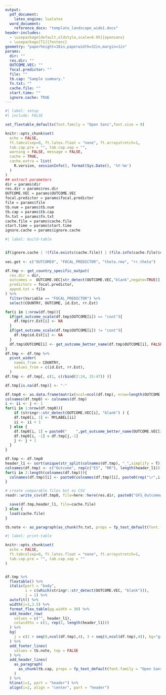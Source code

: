 ```yaml
---
output:
  pdf_document:
    latex_engine: lualatex
  word_document:
    reference_docx: "template_landscape_wide1.docx"
header-includes:
  - \usepackage[default,oldstyle,scale=0.95]{opensans}
  - \usepackage[T1]{fontenc}
geometry: "paperheight=18in,paperwidth=32in,margin=1in"
params: 
  dir: ""
  res.dir: ""
  OUTCOME.VEC: ""
  focal.predictor: ""
  file: ""
  tb.cap: "Sample summary."
  fn.txt: ""
  cache.file: ""
  start.time: ""
  ignore.cache: TRUE
---
```


\pagestyle{empty}
\setmainfont{opensans}

```r
#| label: setup
#| include: FALSE

set_flextable_defaults(font.family = "Open Sans",font.size = 9)

knitr::opts_chunk$set(
  echo = FALSE,
  ft.tabcolsep=0, ft.latex.float = "none", ft.arraystretch=1,
  tab.cap.pre = "", tab.cap.sep = "",
  warning = FALSE, message = FALSE,
  cache = TRUE,
  cache.extra = list(
    R.version, sessionInfo(), format(Sys.Date(), '%Y-%m')
  )
)
## extract parameters
dir = params$dir
res.dir = params$res.dir
OUTCOME.VEC = params$OUTCOME.VEC
focal.predictor = params$focal.predictor
file = params$file
tb.num = params$tb.num
tb.cap = params$tb.cap
fn.txt = params$fn.txt
cache.file = params$cache.file
start.time = params$start.time
ignore.cache = params$ignore.cache


```


```r
#| label: build-table


if(ignore.cache | !(file.exists(cache.file)) | (file.info(cache.file)$ctime < start.time) ){
  
vec.get <- c("OUTCOME0", "FOCAL_PREDICTOR", "theta.rma", "rr.theta")

df.tmp <- get_country_specific_output(
  res.dir = dir,
  outcomes =  OUTCOME.VEC[str_detect(OUTCOME.VEC,"blank",negate=TRUE)],
  predictors = focal.predictor,
  appnd.txt = file
) %>%
  filter(Variable == "FOCAL_PREDICTOR") %>%
  select(COUNTRY, OUTCOME, id.Est, rr.Est)

for(i in 1:nrow(df.tmp)){
  if(get_outcome_scale(df.tmp$OUTCOME[i]) == "cont"){
    df.tmp$rr.Est[i] <- NA
  }
  if(get_outcome_scale(df.tmp$OUTCOME[i]) != "cont"){
    df.tmp$id.Est[i] <- NA
  }
  df.tmp$OUTCOME[i] <- get_outcome_better_name(df.tmp$OUTCOME[i], FALSE, FALSE, include.fid = TRUE)
}
df.tmp <- df.tmp %>%
  pivot_wider(
    names_from = COUNTRY,
    values_from = c(id.Est, rr.Est),
  )
df.tmp <- df.tmp[, c(1, c(rbind(2:24, 25:47)) )]

df.tmp[is.na(df.tmp)] <- "-"

df.tmp0 <- as.data.frame(matrix(ncol=ncol(df.tmp), nrow=length(OUTCOME.VEC)))
colnames(df.tmp0) <- colnames(df.tmp)
i <- ii <- j <- 1
for(i in 1:nrow(df.tmp0)){
    if (stringr::str_detect(OUTCOME.VEC[i], "blank") ) {
    df.tmp0[i, 1] <- MYLABEL[ii]
    ii <- ii + 1
  } else {
    df.tmp0[i, 1] = paste0("    ",get_outcome_better_name(OUTCOME.VEC[i], include.name = FALSE, include.fid = TRUE))
    df.tmp0[i, -1] = df.tmp[j,-1]
    j <- j + 1
  }
}

df.tmp <- df.tmp0
header_l1 <- sort(unique(str_split(colnames(df.tmp), "_",simplify = T)[-1,2]))
colnames(df.tmp) <- c("Outcome", rep(c("ES", "RR"), length(header_l1)))
for(i in 2:length(colnames(df.tmp))){
  colnames(df.tmp)[i] <- paste0(colnames(df.tmp)[i], paste0(rep("\r",i-2), collapse = ""))
}

# create comparable files but as CSV
readr::write_csv(df.tmp0, file=here::here(res.dir, paste0("GFS_Outcomewide_Results_Comparison_", paste0(focal.predictor, collapse="_"),".csv")))

  save(df.tmp,header_l1, file=cache.file)
} else {
  load(cache.file)
}

tb.note <- as_paragraph(as_chunk(fn.txt, props = fp_text_default(font.family = "Open Sans", font.size = 9)))

```



```r
#| label: print-table

knitr::opts_chunk$set(
  echo = FALSE,
  ft.tabcolsep=0, ft.latex.float = "none", ft.arraystretch=1,
  tab.cap.pre = "", tab.cap.sep = ""
)


df.tmp %>%
  flextable() %>%
  italic(part = "body",
         i = c(which(stringr::str_detect(OUTCOME.VEC, "blank"))),
         j = 1) %>%
  autofit() %>%
  width(j=1,3.5) %>%
  format_flex_table(pg.width = 30) %>%
  add_header_row(
    values = c("", header_l1),
    colwidths = c(1, rep(2, length(header_l1)))
  ) %>%
  bg(
    j = c(2 + seq(0,ncol(df.tmp),4), 3 + seq(0,ncol(df.tmp),4)), bg="grey90",part = "all"
  ) %>%
  add_footer_lines(
    values = tb.note, top = FALSE
  ) %>%
  add_header_lines(
    as_paragraph(
      as_chunk(tb.cap, props = fp_text_default(font.family = "Open Sans", font.size = 11))
    )
  ) %>%
  hline(i=1, part = "header") %>%
  align(i=2, align = "center", part = "header")

```
